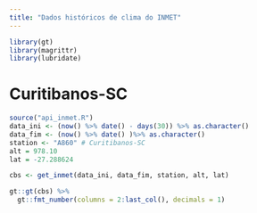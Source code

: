 ```yaml
---
title: "Dados históricos de clima do INMET"
---
```


```r
library(gt)
library(magrittr)
library(lubridate)
```


# Curitibanos-SC

```r
source("api_inmet.R")
data_ini <- (now() %>% date() - days(30)) %>% as.character()
data_fim <- (now() %>% date() )%>% as.character()
station <- "A860" # Curitibanos-SC
alt = 978.10
lat = -27.288624

cbs <- get_inmet(data_ini, data_fim, station, alt, lat)
```

```r
gt::gt(cbs) %>%
  gt::fmt_number(columns = 2:last_col(), decimals = 1)

```



